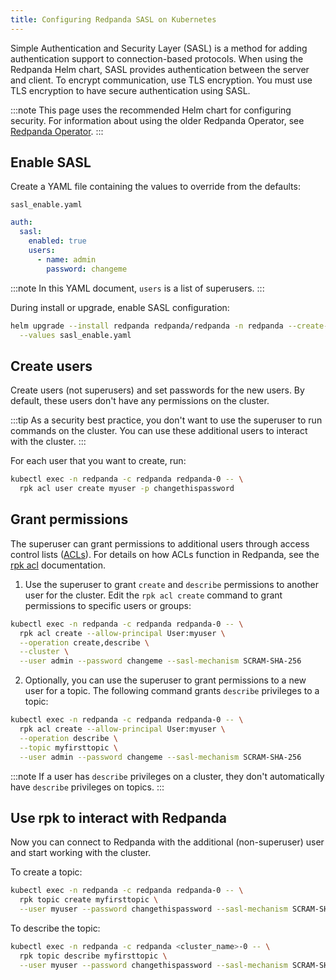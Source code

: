```yaml
---
title: Configuring Redpanda SASL on Kubernetes
---
```


<head>
    <meta name="title" content="Configuring Redpanda SASL on Kubernetes | Redpanda Docs"/>
    <meta name="description" content="Configuring Redpanda SASL on Kubernetes."/>
</head>

Simple Authentication and Security Layer (SASL) is a method for adding authentication support to connection-based protocols. When using the Redpanda Helm chart, SASL provides authentication between the server and client. To encrypt communication, use TLS encryption. You must use TLS encryption to have secure authentication using SASL.

:::note
This page uses the recommended Helm chart for configuring security. For information about using the older Redpanda Operator, see [Redpanda Operator](../../reference/redpanda-operator).
:::

## Enable SASL

Create a YAML file containing the values to override from the defaults:

`sasl_enable.yaml`

```yaml
auth:
  sasl:
    enabled: true
    users:
      - name: admin
        password: changeme
```

:::note
In this YAML document, `users` is a list of superusers.
:::

During install or upgrade, enable SASL configuration:

```bash
helm upgrade --install redpanda redpanda/redpanda -n redpanda --create-namespace \
  --values sasl_enable.yaml
```

## Create users

Create users (not superusers) and set passwords for the new users. By default, these users don't have any permissions on the cluster.

:::tip
As a security best practice, you don't want to use the superuser to run commands on the cluster. You can use these additional users to interact with the cluster.
:::

For each user that you want to create, run:

```bash
kubectl exec -n redpanda -c redpanda redpanda-0 -- \
  rpk acl user create myuser -p changethispassword
```

## Grant permissions

The superuser can grant permissions to additional users through access control lists ([ACLs](../authorization/#ACLs)). For details on how ACLs function in Redpanda, see the [rpk acl](../../reference/rpk/rpk-acl/) documentation.

1. Use the superuser to grant `create` and `describe` permissions to another user for the cluster. Edit the `rpk acl create` command to grant permissions to specific users or groups:

```bash
kubectl exec -n redpanda -c redpanda redpanda-0 -- \
  rpk acl create --allow-principal User:myuser \
  --operation create,describe \
  --cluster \
  --user admin --password changeme --sasl-mechanism SCRAM-SHA-256
```

2. Optionally, you can use the superuser to grant permissions to a new user for a topic. The following command grants `describe` privileges to a topic:

```bash
kubectl exec -n redpanda -c redpanda redpanda-0 -- \
  rpk acl create --allow-principal User:myuser \
  --operation describe \
  --topic myfirsttopic \
  --user admin --password changeme --sasl-mechanism SCRAM-SHA-256
```

:::note
If a user has `describe` privileges on a cluster, they don't automatically have `describe` privileges on topics.
:::

## Use rpk to interact with Redpanda

Now you can connect to Redpanda with the additional (non-superuser) user and start working with the cluster.

To create a topic:

```bash
kubectl exec -n redpanda -c redpanda redpanda-0 -- \
  rpk topic create myfirsttopic \
  --user myuser --password changethispassword --sasl-mechanism SCRAM-SHA-256
```

To describe the topic:

```bash
kubectl exec -n redpanda -c redpanda <cluster_name>-0 -- \
  rpk topic describe myfirsttopic \
  --user myuser --password changethispassword --sasl-mechanism SCRAM-SHA-256
```
